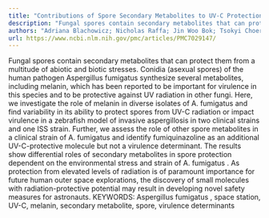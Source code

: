 ```yaml
---
title: "Contributions of Spore Secondary Metabolites to UV-C Protection and Virulence Vary in DifferentAspergillus fumigatusStrains"
description: "Fungal spores contain secondary metabolites that can protect them from a multitude of abiotic and biotic stresses. Conidia (asexual spores) of the human pathogen Aspergillus fumigatus synthesize sever..."
authors: "Adriana Blachowicz; Nicholas Raffa; Jin Woo Bok; Tsokyi Choera; Benjamin Knox; Fang Yun Lim; Anna Huttenlocher; Clay C C Wang; Kasthuri Venkateswaran; Nancy P Keller; J Andrew Alspaugh"
url: https://www.ncbi.nlm.nih.gov/pmc/articles/PMC7029147/
---
```


Fungal spores contain secondary metabolites that can protect them from a multitude of abiotic and biotic stresses. Conidia (asexual spores) of the human pathogen Aspergillus fumigatus synthesize several metabolites, including melanin, which has been reported to be important for virulence in this species and to be protective against UV radiation in other fungi. Here, we investigate the role of melanin in diverse isolates of A. fumigatus and find variability in its ability to protect spores from UV-C radiation or impact virulence in a zebrafish model of invasive aspergillosis in two clinical strains and one ISS strain. Further, we assess the role of other spore metabolites in a clinical strain of A. fumigatus and identify fumiquinazoline as an additional UV-C-protective molecule but not a virulence determinant. The results show differential roles of secondary metabolites in spore protection dependent on the environmental stress and strain of A. fumigatus . As protection from elevated levels of radiation is of paramount importance for future human outer space explorations, the discovery of small molecules with radiation-protective potential may result in developing novel safety measures for astronauts. KEYWORDS: Aspergillus fumigatus , space station, UV-C, melanin, secondary metabolite, spore, virulence determinants
